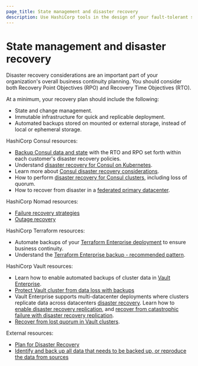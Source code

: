 ```yaml
---
page_title: State management and disaster recovery
description: Use HashiCorp tools in the design of your fault-tolerant systems to avoid disruptions from a single point of failure, and ensure the business continuity of your mission-critical deployments.
---
```


# State management and disaster recovery

Disaster recovery considerations are an important part of your organization's overall business continuity planning. You should consider both Recovery Point Objectives (RPO) and Recovery Time Objectives (RTO). 

At a minimum, your recovery plan should include the following:

- State and change management.
- Immutable infrastructure for quick and replicable deployment.
- Automated backups stored on mounted or external storage, instead of local or ephemeral storage.

HashiCorp Consul resources:

- [Backup Consul data and state](/consul/tutorials/operate-consul/backup-and-restore) with the RTO and RPO set forth within each customer's disaster recovery policies.
- Understand [disaster recovery for Consul on Kubernetes](/consul/tutorials/production-kubernetes/kubernetes-disaster-recovery).
- Learn more about [Consul disaster recovery considerations](/consul/tutorials/operate-consul/disaster-recovery).
- How to perform [disaster recovery for Consul clusters](/consul/tutorials/datacenter-operations/recovery-outage), including loss of quorum.
- How to recover from disaster in a [federated primary datacenter](/consul/tutorials/operate-consul/recovery-outage-primary).

HashiCorp Nomad resources:

- [Failure recovery strategies](/nomad/tutorials/job-failure-handling/failures)
- [Outage recovery](/nomad/tutorials/manage-clusters/outage-recovery)

HashiCorp Terraform resources:

- Automate backups of your [Terraform Enterprise deployment](/terraform/tutorials/recommended-patterns/pattern-backups) to ensure business continuity.
- Understand the [Terraform Enterprise backup - recommended pattern](/terraform/tutorials/recommended-patterns/pattern-backups).

HashiCorp Vault resources:

- Learn how to enable automated backups of cluster data in [Vault Enterprise](/vault/tutorials/standard-procedures/sop-backup).
- [Protect Vault cluster from data loss with backups](/vault/tutorials/standard-procedures/sop-backup)
- Vault Enterprise supports multi-datacenter deployments where clusters replicate data across datacenters [disaster recovery](/vault/docs/enterprise/replication#disaster-recovery-dr-replication). Learn how to [enable disaster recovery replication](/vault/tutorials/enterprise/disaster-recovery), and [recover from catastrophic failure with disaster recovery replication](/vault/tutorials/enterprise/disaster-recovery-replication-failover).
- [Recover from lost quorum in Vault clusters](/vault/tutorials/raft/raft-lost-quorum).

External resources:

- [Plan for Disaster Recovery](https://docs.aws.amazon.com/wellarchitected/latest/reliability-pillar/plan-for-disaster-recovery-dr.html)
- [Identify and back up all data that needs to be backed up, or reproduce the data from sources](https://docs.aws.amazon.com/wellarchitected/latest/framework/rel_backing_up_data_identified_backups_data.html)
